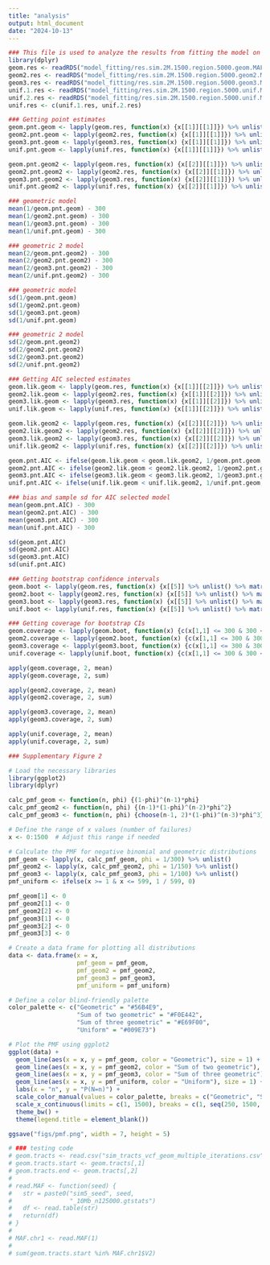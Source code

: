 ```yaml
---
title: "analysis"
output: html_document
date: "2024-10-13"
---
```


```r
### This file is used to analyze the results from fitting the model on tracts generated from individuals in the coalescent simulation.
library(dplyr)
geom.res <- readRDS("model_fitting/res.sim.2M.1500.region.5000.geom.MAF.0.5.boot.keep.ends.rds")
geom2.res <- readRDS("model_fitting/res.sim.2M.1500.region.5000.geom2.MAF.0.5.boot.keep.ends.rds") 
geom3.res <- readRDS("model_fitting/res.sim.2M.1500.region.5000.geom3.MAF.0.5.boot.keep.ends.rds") 
unif.1.res <- readRDS("model_fitting/res.sim.2M.1500.region.5000.unif.MAF.0.5.boot.keep.ends.1.rds") 
unif.2.res <- readRDS("model_fitting/res.sim.2M.1500.region.5000.unif.MAF.0.5.boot.keep.ends.1.rds") 
unif.res <- c(unif.1.res, unif.2.res)
```

```r
### Getting point estimates
geom.pnt.geom <- lapply(geom.res, function(x) {x[[1]][[1]]}) %>% unlist()
geom2.pnt.geom <- lapply(geom2.res, function(x) {x[[1]][[1]]}) %>% unlist()
geom3.pnt.geom <- lapply(geom3.res, function(x) {x[[1]][[1]]}) %>% unlist()
unif.pnt.geom <- lapply(unif.res, function(x) {x[[1]][[1]]}) %>% unlist()

geom.pnt.geom2 <- lapply(geom.res, function(x) {x[[2]][[1]]}) %>% unlist()
geom2.pnt.geom2 <- lapply(geom2.res, function(x) {x[[2]][[1]]}) %>% unlist()
geom3.pnt.geom2 <- lapply(geom3.res, function(x) {x[[2]][[1]]}) %>% unlist()
unif.pnt.geom2 <- lapply(unif.res, function(x) {x[[2]][[1]]}) %>% unlist()
```

```r
### geometric model
mean(1/geom.pnt.geom) - 300
mean(1/geom2.pnt.geom) - 300
mean(1/geom3.pnt.geom) - 300
mean(1/unif.pnt.geom) - 300

### geometric 2 model
mean(2/geom.pnt.geom2) - 300
mean(2/geom2.pnt.geom2) - 300
mean(2/geom3.pnt.geom2) - 300
mean(2/unif.pnt.geom2) - 300

### geometric model
sd(1/geom.pnt.geom) 
sd(1/geom2.pnt.geom) 
sd(1/geom3.pnt.geom) 
sd(1/unif.pnt.geom) 

### geometric 2 model
sd(2/geom.pnt.geom2) 
sd(2/geom2.pnt.geom2) 
sd(2/geom3.pnt.geom2) 
sd(2/unif.pnt.geom2) 
```

```r
### Getting AIC selected estimates
geom.lik.geom <- lapply(geom.res, function(x) {x[[1]][[2]]}) %>% unlist()
geom2.lik.geom <- lapply(geom2.res, function(x) {x[[1]][[2]]}) %>% unlist()
geom3.lik.geom <- lapply(geom3.res, function(x) {x[[1]][[2]]}) %>% unlist()
unif.lik.geom <- lapply(unif.res, function(x) {x[[1]][[2]]}) %>% unlist()

geom.lik.geom2 <- lapply(geom.res, function(x) {x[[2]][[2]]}) %>% unlist()
geom2.lik.geom2 <- lapply(geom2.res, function(x) {x[[2]][[2]]}) %>% unlist()
geom3.lik.geom2 <- lapply(geom3.res, function(x) {x[[2]][[2]]}) %>% unlist()
unif.lik.geom2 <- lapply(unif.res, function(x) {x[[2]][[2]]}) %>% unlist()

geom.pnt.AIC <- ifelse(geom.lik.geom < geom.lik.geom2, 1/geom.pnt.geom, 2/geom.pnt.geom2)
geom2.pnt.AIC <- ifelse(geom2.lik.geom < geom2.lik.geom2, 1/geom2.pnt.geom, 2/geom2.pnt.geom2)
geom3.pnt.AIC <- ifelse(geom3.lik.geom < geom3.lik.geom2, 1/geom3.pnt.geom, 2/geom3.pnt.geom2)
unif.pnt.AIC <- ifelse(unif.lik.geom < unif.lik.geom2, 1/unif.pnt.geom, 2/unif.pnt.geom2)
```

```r
### bias and sample sd for AIC selected model
mean(geom.pnt.AIC) - 300
mean(geom2.pnt.AIC) - 300
mean(geom3.pnt.AIC) - 300
mean(unif.pnt.AIC) - 300

sd(geom.pnt.AIC) 
sd(geom2.pnt.AIC)
sd(geom3.pnt.AIC) 
sd(unif.pnt.AIC) 
```

```r
### Getting bootstrap confidence intervals 
geom.boot <- lapply(geom.res, function(x) {x[[5]] %>% unlist() %>% matrix(byrow = TRUE, ncol = 2) %>% apply(2, function(x) quantile(x, probs = c(0.025, 0.975)))}) 
geom2.boot <- lapply(geom2.res, function(x) {x[[5]] %>% unlist() %>% matrix(byrow = TRUE, ncol = 2) %>% apply(2, function(x) quantile(x, probs = c(0.025, 0.975)))}) 
geom3.boot <- lapply(geom3.res, function(x) {x[[5]] %>% unlist() %>% matrix(byrow = TRUE, ncol = 2) %>% apply(2, function(x) quantile(x, probs = c(0.025, 0.975)))}) 
unif.boot <- lapply(unif.res, function(x) {x[[5]] %>% unlist() %>% matrix(byrow = TRUE, ncol = 2) %>% apply(2, function(x) quantile(x, probs = c(0.025, 0.975)))}) 
```

```r
### Getting coverage for bootstrap CIs
geom.coverage <- lapply(geom.boot, function(x) {c(x[1,1] <= 300 & 300 <= x[2,1], x[1,2] <= 300 & 300 <= x[2,2])}) %>% unlist() %>% matrix(byrow = TRUE, ncol = 2)
geom2.coverage <- lapply(geom2.boot, function(x) {c(x[1,1] <= 300 & 300 <= x[2,1], x[1,2] <= 300 & 300 <= x[2,2])}) %>% unlist() %>% matrix(byrow = TRUE, ncol = 2)
geom3.coverage <- lapply(geom3.boot, function(x) {c(x[1,1] <= 300 & 300 <= x[2,1], x[1,2] <= 300 & 300 <= x[2,2])}) %>% unlist() %>% matrix(byrow = TRUE, ncol = 2)
unif.coverage <- lapply(unif.boot, function(x) {c(x[1,1] <= 300 & 300 <= x[2,1], x[1,2] <= 300 & 300 <= x[2,2])}) %>% unlist() %>% matrix(byrow = TRUE, ncol = 2)
```

```r
apply(geom.coverage, 2, mean)
apply(geom.coverage, 2, sum)

apply(geom2.coverage, 2, mean)
apply(geom2.coverage, 2, sum)

apply(geom3.coverage, 2, mean)
apply(geom3.coverage, 2, sum)

apply(unif.coverage, 2, mean)
apply(unif.coverage, 2, sum)
```

```r
### Supplementary Figure 2

# Load the necessary libraries
library(ggplot2)
library(dplyr)

calc_pmf_geom <- function(n, phi) {(1-phi)^(n-1)*phi}
calc_pmf_geom2 <- function(n, phi) {(n-1)*(1-phi)^(n-2)*phi^2}
calc_pmf_geom3 <- function(n, phi) {choose(n-1, 2)*(1-phi)^(n-3)*phi^3}

# Define the range of x values (number of failures)
x <- 0:1500  # Adjust this range if needed

# Calculate the PMF for negative binomial and geometric distributions
pmf_geom <- lapply(x, calc_pmf_geom, phi = 1/300) %>% unlist()
pmf_geom2 <- lapply(x, calc_pmf_geom2, phi = 1/150) %>% unlist()
pmf_geom3 <- lapply(x, calc_pmf_geom3, phi = 1/100) %>% unlist()
pmf_uniform <- ifelse(x >= 1 & x <= 599, 1 / 599, 0)

pmf_geom[1] <- 0
pmf_geom2[1] <- 0
pmf_geom2[2] <- 0
pmf_geom3[1] <- 0
pmf_geom3[2] <- 0
pmf_geom3[3] <- 0

# Create a data frame for plotting all distributions
data <- data.frame(x = x, 
                   pmf_geom = pmf_geom,
                   pmf_geom2 = pmf_geom2,
                   pmf_geom3 = pmf_geom3,
                   pmf_uniform = pmf_uniform)

# Define a color blind-friendly palette
color_palette <- c("Geometric" = "#56B4E9",
                   "Sum of two geometric" = "#F0E442",
                   "Sum of three geometric" = "#E69F00", 
                   "Uniform" = "#009E73")

# Plot the PMF using ggplot2
ggplot(data) +
  geom_line(aes(x = x, y = pmf_geom, color = "Geometric"), size = 1) +
  geom_line(aes(x = x, y = pmf_geom2, color = "Sum of two geometric"), size = 1) +
  geom_line(aes(x = x, y = pmf_geom3, color = "Sum of three geometric"), size = 1) +
  geom_line(aes(x = x, y = pmf_uniform, color = "Uniform"), size = 1) +
  labs(x = "n", y = "P(N=n)") +
  scale_color_manual(values = color_palette, breaks = c("Geometric", "Sum of two geometric", "Sum of three geometric", "Uniform")) +
  scale_x_continuous(limits = c(1, 1500), breaks = c(1, seq(250, 1500, by = 250))) +  # Start at 1 and set breaks
  theme_bw() +
  theme(legend.title = element_blank())

ggsave("figs/pmf.png", width = 7, height = 5)
```

```r
# ### testing code
# geom.tracts <- read.csv("sim_tracts_vcf_geom_multiple_iterations.csv")
# geom.tracts.start <- geom.tracts[,1]
# geom.tracts.end <- geom.tracts[,2]
# 
# read.MAF <- function(seed) {
#   str = paste0("sim5_seed", seed,
#                "_10Mb_n125000.gtstats")
#   df <- read.table(str)
#   return(df)
# }
# 
# MAF.chr1 <- read.MAF(1)
# 
# sum(geom.tracts.start %in% MAF.chr1$V2)
```

